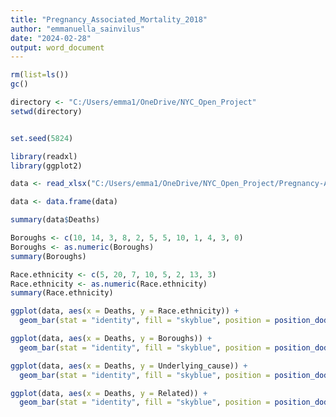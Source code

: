 ---
title: "Pregnancy_Associated_Mortality_2018"
author: "emmanuella_sainvilus"
date: "2024-02-28"
output: word_document
---

```{r}
rm(list=ls())
gc()

directory <- "C:/Users/emma1/OneDrive/NYC_Open_Project"
setwd(directory)


set.seed(5824)

library(readxl)
library(ggplot2)
```

```{r}
data <- read_xlsx("C:/Users/emma1/OneDrive/NYC_Open_Project/Pregnancy-Associated_Mortality_2018.xlsx")

data <- data.frame(data)
```

```{r}
summary(data$Deaths)
```

```{r}
Boroughs <- c(10, 14, 3, 8, 2, 5, 5, 10, 1, 4, 3, 0)
Boroughs <- as.numeric(Boroughs)
summary(Boroughs)
```
```{r}
Race.ethnicity <- c(5, 20, 7, 10, 5, 2, 13, 3)
Race.ethnicity <- as.numeric(Race.ethnicity)
summary(Race.ethnicity)
```
```{r}
ggplot(data, aes(x = Deaths, y = Race.ethnicity)) +
  geom_bar(stat = "identity", fill = "skyblue", position = position_dodge(width = c(0.9, 0.7, 0.7, 0.7, 0.7, 0.7))) + labs(title = "Maternal Mortality Rates by Race/Ethinicity Year 2018")
```
```{r}
ggplot(data, aes(x = Deaths, y = Boroughs)) +
  geom_bar(stat = "identity", fill = "skyblue", position = position_dodge(width = c(0.9, 0.7, 0.7, 0.7, 0.7, 0.7))) + labs(title = "Maternal Mortality Rates by Borough Year 2018")
```
```{r}
ggplot(data, aes(x = Deaths, y = Underlying_cause)) +
  geom_bar(stat = "identity", fill = "skyblue", position = position_dodge(width = c(0.9, 0.7, 0.7, 0.7, 0.7, 0.7))) + labs(title = "Maternal Mortality Rates by Cause Year 2018")
```
```{r}
ggplot(data, aes(x = Deaths, y = Related)) +
  geom_bar(stat = "identity", fill = "skyblue", position = position_dodge(width = c(0.9, 0.7, 0.7, 0.7, 0.7, 0.7))) + labs(title = "Maternal Mortality Rates by Related Year 2018")
```

